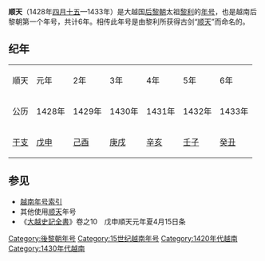 {{Eranamebox|年号=順天
|起讫时间= 1428年[[四月十五|四月十五]]—1433年
|政权= [[后黎朝|后黎朝]]
|帝王=太祖[[黎利|黎利]]
|历时= 6年
|timeline=
|说明=
}}
'''顺天'''（1428年[[四月十五|四月十五]]—1433年）是大越国[[后黎朝|后黎朝]]太祖[[黎利|黎利]]的[[年号|年号]]，也是越南后黎朝第一个年号，共计6年。相传此年号是由黎利所获得古剑“[[顺天剑|顺天]]”而命名的。

==纪年==

{| class="wikitable" style="background-color:#ffffff;text-align:center"
|- style="background-color:#cccccc;font-weight:bold"
|順天||元年||2年||3年||4年||5年||6年
|- 
|公历||1428年||1429年||1430年||1431年||1432年||1433年
|- 
|[[干支|干支]]||[[戊申|戊申]]||[[己酉|己酉]]||[[庚戌|庚戌]]||[[辛亥|辛亥]]||[[壬子|壬子]]||[[癸丑|癸丑]]
|}


==参见==
*[[越南年号索引|越南年号索引]]
*其他使用[[顺天|顺天]]年号
*《[[大越史記全書|大越史記全書]]》卷之10　戊申順天元年夏4月15日条 

{{年号|[[越南陈朝|越南陈朝]]：[[天慶_(陳暠)|天庆]]|[[越南年号索引|越南后黎朝年号]]|[[紹平|紹平]]}}
{{越南年號}}
[[Category:後黎朝年号|Category:後黎朝年号]]
[[Category:15世纪越南年号|Category:15世纪越南年号]]
[[Category:1420年代越南|Category:1420年代越南]]
[[Category:1430年代越南|Category:1430年代越南]]